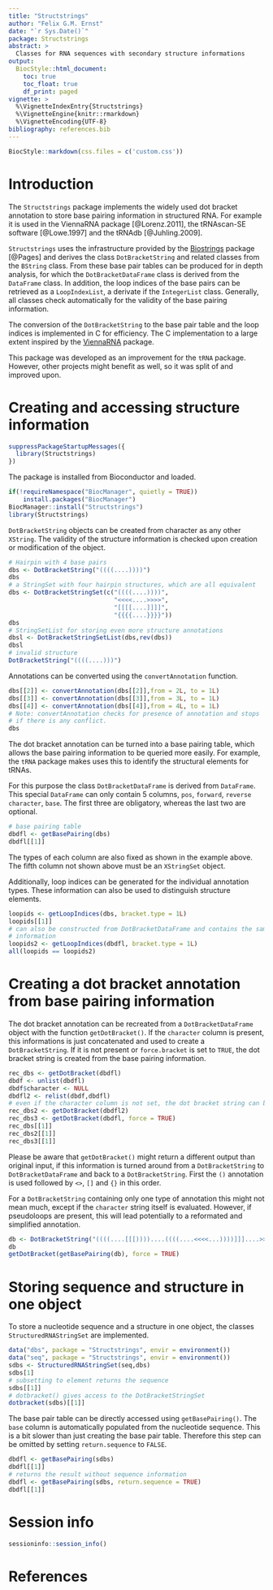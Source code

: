 ```yaml
---
title: "Structstrings"
author: "Felix G.M. Ernst"
date: "`r Sys.Date()`"
package: Structstrings
abstract: >
  Classes for RNA sequences with secondary structure informations
output:
  BiocStyle::html_document:
    toc: true
    toc_float: true
    df_print: paged
vignette: >
  %\VignetteIndexEntry{Structstrings}
  %\VignetteEngine{knitr::rmarkdown}
  %\VignetteEncoding{UTF-8}
bibliography: references.bib
---
```


```r
BiocStyle::markdown(css.files = c('custom.css'))
```

# Introduction

The `Structstrings` package implements the widely used dot bracket annotation 
to store base pairing information in structured RNA. For example it is used
in the ViennaRNA package [@Lorenz.2011], the tRNAscan-SE software [@Lowe.1997] 
and the tRNAdb [@Juhling.2009].

`Structstrings` uses the infrastructure provided by the
[Biostrings](#References) package [@Pages] and derives the class
`DotBracketString` and related classes from the `BString` class. From these base
pair tables can be produced for in depth analysis, for which the
`DotBracketDataFrame` class is derived from the `DataFrame` class. In addition,
the loop indices of the base pairs can be retrieved as a `LoopIndexList`, a
derivate if the `IntegerList` class. Generally, all classes check automatically
for the validity of the base pairing information.

The conversion of the `DotBracketString` to the base pair table and the loop 
indices is implemented in C for efficiency. The C implementation to a large 
extent inspired by the [ViennaRNA](https://www.tbi.univie.ac.at/RNA/) package.

This package was developed as an improvement for the `tRNA` package. However,
other projects might benefit as well, so it was split of and improved upon.

# Creating and accessing structure information

```r
suppressPackageStartupMessages({
  library(Structstrings)
})
```

The package is installed from Bioconductor and loaded.

```r
if(!requireNamespace("BiocManager", quietly = TRUE))
	install.packages("BiocManager")
BiocManager::install("Structstrings")
library(Structstrings)
```

`DotBracketString` objects can be created from character as any other `XString`.
The validity of the structure information is checked upon creation or 
modification of the object.

```r
# Hairpin with 4 base pairs
dbs <- DotBracketString("((((....))))")
dbs
# a StringSet with four hairpin structures, which are all equivalent
dbs <- DotBracketStringSet(c("((((....))))",
                             "<<<<....>>>>",
                             "[[[[....]]]]",
                             "{{{{....}}}}"))
dbs
# StringSetList for storing even more structure annotations
dbsl <- DotBracketStringSetList(dbs,rev(dbs))
dbsl
# invalid structure
DotBracketString("((((....)))")
```

Annotations can be converted using the `convertAnnotation` function.

```r
dbs[[2]] <- convertAnnotation(dbs[[2]],from = 2L, to = 1L)
dbs[[3]] <- convertAnnotation(dbs[[3]],from = 3L, to = 1L)
dbs[[4]] <- convertAnnotation(dbs[[4]],from = 4L, to = 1L)
# Note: convertAnnotation checks for presence of annotation and stops
# if there is any conflict.
dbs
```

The dot bracket annotation can be turned into a base pairing table, which allows
the base pairing information to be queried more easily. For example, the `tRNA` 
package makes uses this to identify the structural elements for tRNAs.

For this purpose the class `DotBracketDataFrame` is derived from `DataFrame`.
This special `DataFrame` can only contain 5 columns, `pos`, `forward`, `reverse`
`character`, `base`. The first three are obligatory, whereas the last two are
optional.

```r
# base pairing table
dbdfl <- getBasePairing(dbs)
dbdfl[[1]]
```

The types of each column are also fixed as shown in the example above. The fifth 
column not shown above must be an `XStringSet` object.

Additionally, loop indices can be generated for the individual annotation types. 
These information can also be used to distinguish structure elements.

```r
loopids <- getLoopIndices(dbs, bracket.type = 1L)
loopids[[1]]
# can also be constructed from DotBracketDataFrame and contains the same 
# information
loopids2 <- getLoopIndices(dbdfl, bracket.type = 1L)
all(loopids == loopids2)
```

# Creating a dot bracket annotation from base pairing information

The dot bracket annotation can be recreated from a `DotBracketDataFrame` object
with the function `getDotBracket()`. If the `character` column is present, this 
informations is just concatenated and used to create a `DotBracketString`. If
it is not present or `force.bracket` is set to `TRUE`, the dot bracket string
is created from the base pairing information.

```r
rec_dbs <- getDotBracket(dbdfl)
dbdf <- unlist(dbdfl)
dbdf$character <- NULL
dbdfl2 <- relist(dbdf,dbdfl)
# even if the character column is not set, the dot bracket string can be created
rec_dbs2 <- getDotBracket(dbdfl2)
rec_dbs3 <- getDotBracket(dbdfl, force = TRUE)
rec_dbs[[1]]
rec_dbs2[[1]]
rec_dbs3[[1]]
```

Please be aware that `getDotBracket()` might return a different output than 
original input, if this information is turned around from a `DotBracketString` 
to `DotBracketDataFrame` and back to a `DotBracketString`. First the `()` 
annotation is used followed by `<>`, `[]` and `{}` in this order.

For a `DotBracketString` containing only one type of annotation this might not 
mean much, except if the `character` string itself is evaluated. However,
if pseudoloops are present, this will lead potentially to a reformated and
simplified annotation.

```r
db <- DotBracketString("((((....[[[))))....((((....<<<<...))))]]]....>>>>...")
db
getDotBracket(getBasePairing(db), force = TRUE)
```

# Storing sequence and structure in one object

To store a nucleotide sequence and a structure in one object, the classes
`StructuredRNAStringSet` are implemented.

```r
data("dbs", package = "Structstrings", envir = environment())
data("seq", package = "Structstrings", envir = environment())
sdbs <- StructuredRNAStringSet(seq,dbs)
sdbs[1]
# subsetting to element returns the sequence
sdbs[[1]]
# dotbracket() gives access to the DotBracketStringSet
dotbracket(sdbs)[[1]]
```

The base pair table can be directly accessed using `getBasePairing()`. The 
`base` column is automatically populated from the nucleotide sequence. This is a
bit slower than just creating the base pair table. Therefore this step can be 
omitted by setting `return.sequence` to `FALSE`.

```r
dbdfl <- getBasePairing(sdbs)
dbdfl[[1]]
# returns the result without sequence information
dbdfl <- getBasePairing(sdbs, return.sequence = TRUE)
dbdfl[[1]]
```

# Session info

```r
sessioninfo::session_info()
```

<a name="References"></a>

# References
